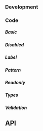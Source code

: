 
### Development

### Code

##### Basic

<InputPlayground />

##### Disabled

<InputDisabledPlayground />

##### Label

<InputLabelPlayground />

##### Pattern

<InputPatternPlayground />

##### Readonly

<InputReadonlyPlayground />

##### Types

<InputTypesPlayground height="24rem" />

##### Validation

<InputValidationPlayground height="27rem" />

## API

<PropsApi />
